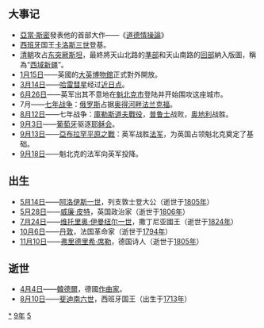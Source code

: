 {{yearTOC|1759|清'''[[乾隆|乾隆]]二十四年'''；越南'''[[景興|景興]]二十年'''；日本'''[[寶曆_(桃園天皇)|寶曆]]九年'''}}

== 大事记 ==
* [[亚当·斯密|亞當·斯密]]發表他的首部大作——《[[道德情操論|道德情操論]]》
* [[西班牙|西班牙]]国王[[卡洛斯三世|卡洛斯三世]]登基。
* [[清朝|清朝]]攻占[[东突厥斯坦|东突厥斯坦]]，最終將天山北路的[[準部|準部]]和天山南路的[[回部|回部]]納入版圖，稱為“[[西域|西域]][[新疆|新疆]]”。
* [[1月15日|1月15日]]——英國的[[大英博物馆|大英博物館]]正式對外開放。
* [[3月14日|3月14日]]——[[哈雷彗星|哈雷彗星]]经过[[近日点|近日点]]。
* [[6月26日|6月26日]]——英军出其不意地在[[魁北克市|魁北克市]]登陆并开始围攻这座城市。
* 7月——[[七年战争|七年战争]]：[[俄罗斯|俄罗斯]]占据[[奥德河畔法兰克福|奥得河畔法兰克福]]。
* [[8月12日|8月12日]]——七年战争：[[庫勒斯道夫戰役|庫勒斯道夫戰役]]，[[普魯士|普鲁士]]战败，[[奥地利|奥地利]]战胜。
* [[9月3日|9月3日]]——[[葡萄牙|葡萄牙]]驱逐[[耶稣会|耶稣会]]。
* [[9月13日|9月13日]]——[[亞布拉罕平原之戰|亞布拉罕平原之戰]]：英军战胜[[法国|法军]]，为英国占领魁北克奠定了基础。
* [[9月18日|9月18日]]——魁北克的法军向英军投降。

== 出生 ==
* [[5月14日|5月14日]]——[[阿洛伊斯一世_(列支敦士登大公)|阿洛伊斯一世]]，列支敦士登大公（逝世于[[1805年|1805年]]）
* [[5月28日|5月28日]]——[[小威廉·皮特|威廉·皮特]]，英国政治家（逝世于[[1806年|1806年]]）
* [[7月24日|7月24日]]——[[维托里奥·伊曼纽尔一世|维托里奥·伊曼纽尔一世]]，撒丁尼亚國王（逝世于[[1824年|1824年]]）
* [[10月6日|10月6日]]——[[丹敦|丹敦]]，法国革命家（逝世于[[1794年|1794年]]）
* [[11月10日|11月10日]]——[[弗里德里希·席勒|弗里德里希·席勒]]，德国诗人（逝世于[[1805年|1805年]]）

== 逝世 ==
{{Wikisource year mention}}
* [[4月4日|4月4日]]——[[格奥尔格·弗里德里希·亨德尔|韓德爾]]，德國[[作曲家|作曲家]]。
* [[8月10日|8月10日]]——[[斐迪南六世_(西班牙)|斐迪南六世]]，西班牙国王（出生于[[1713年|1713年]]）

[[Category:1759年|*]]
[[Category:1750年代|9年]]
[[Category:18世纪各年|5]]